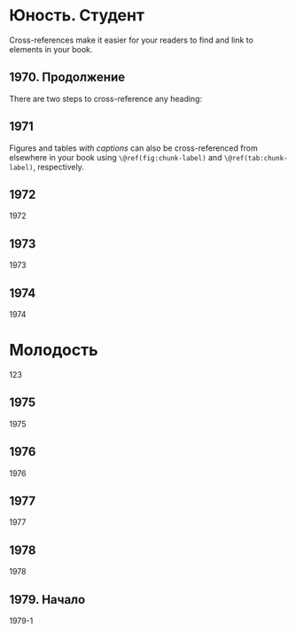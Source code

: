 # Юность. Студент {#student}

Cross-references make it easier for your readers to find and link to elements in your book.

## 1970. Продолжение {#1970-2}

There are two steps to cross-reference any heading:

## 1971

Figures and tables *with captions* can also be cross-referenced from elsewhere in your book using `\@ref(fig:chunk-label)` and `\@ref(tab:chunk-label)`, respectively.

## 1972

1972

## 1973

1973

## 1974

1974

# Молодость {#molodost}

123

## 1975

1975

## 1976

1976

## 1977

1977

## 1978

1978

## 1979. Начало {#1979-1}

1979-1
